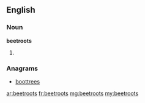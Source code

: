 ==English==

===Noun===
'''beetroots'''

# {{plural of|beetroot}}

===Anagrams===
* [[boottrees#English|boottrees]]

[[ar:beetroots]]
[[fr:beetroots]]
[[mg:beetroots]]
[[my:beetroots]]